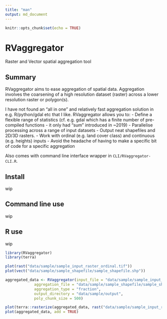 ```yaml
---
title: "man"
output: md_document
---
```


```r
knitr::opts_chunk$set(echo = TRUE)
```

# RVaggregator
Raster and Vector spatial aggregation tool

## Summary

RVaggregator aims to ease aggregation of spatial data. Aggregation involves the coarsening of a high resolution dataset (raster) across a lower resolution raster or polygon(s).

I have not found an "all in one" and relatively fast aggregation solution in e.g. R/python/gdal etc that I like. RVaggregator allows you to:
- Define a flexible range of statistics (cf. e.g. gdal which has a finite number of pre-compiled functions - it  only had "sum" introduced in ~2019)
- Parallelise processing across a range of input datasets
- Output neat shapefiles and 2D/3D rasters.
- Work with ordinal (e.g. land cover class) and continuous (e.g. heights) inputs
- Avoid the headache of having to make a specific bit of code for a specific aggregation

Also comes with command line interface wrapper in `CLI/RVaggregator-CLI.R`.

## Install

wip

## Command line use

wip

## R use

wip

``` r
library(RVaggregator)
library(terra)
```

``` r
plot(rast("data/sample/sample_input_raster_ordinal.tif"))
plot(vect("data/sample/sample_shapefile/sample_shapefile.shp"))

aggregated_data <- RVaggregator(input_file = "data/sample/sample_input_raster_ordinal.tif",
             aggregation_file = "data/sample/sample_shapefile/sample_shapefile.shp",
             aggregation_type = "fraction",
             output_directory = "data/sample/output",
             poly_chunk_size = 500)
```

```r
plot(terra::rasterize(aggregated_data, rast("data/sample/sample_input_raster_ordinal.tif")))
plot(aggregated_data, add = TRUE)

```
